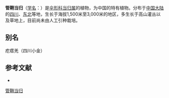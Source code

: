 {{NoteTA|G1=LS}}
{{Speciesbox
| name = 管鞘当归
| status = 
| status_system = 
| image = 
| genus = Angelica
| species = pseudoselinum
| authority = de Boiss.
}}

'''管鞘当归'''（[[学名|学名]]：{{lang|la|''Angelica pseudoselinum''}}）是[[伞形科|伞形科]][[当归属|当归属]]的植物，为中国的特有植物。分布于[[中国大陆|中国大陆]]的[[四川|四川]]、[[中国东北地区|东北]]等地，生长于海拔1,500米至3,000米的地区，多生长于高山灌丛以及草地上，目前尚未由人工引种栽培。

== 别名 ==
疙瘩羌（四川小金）

== 参考文献 ==
<div class="references-small">
* {{cite web| url =http://www.bioinfo.cn/db05/KmzwSpecies.php?action=view&id=22652| title =管鞘当归| work =《中国高等植物数据库全库》| publisher =中国科学院微生物研究所| author =昆明植物研究所| accessdate =2009-02-25| archive-date =2016-03-05| archive-url =https://web.archive.org/web/20160305051513/http://www.bioinfo.cn/db05/KmzwSpecies.php?action=view&id=22652| dead-url =yes}}
</div>
{{Taxonbar|from=Q15231585}}

[[Category:当归属|管鞘当归]]


{{Apiales-stub}}